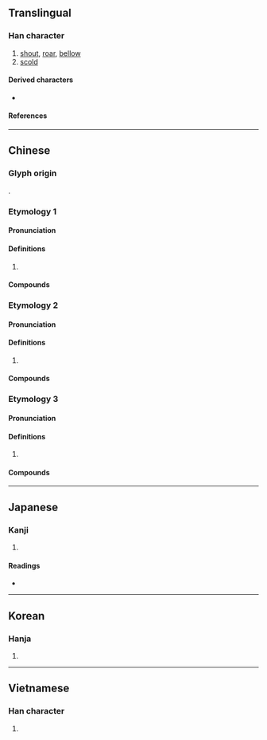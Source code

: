 {{also|咤}}
{{character info/new}}
==Translingual==

===Han character===
{{Han char|rn=30|rad=口|as=03|sn=6|four=62014|canj=RHP|ids=⿰口乇}}

# [[shout]], [[roar]], [[bellow]]
# [[scold]]

====Derived characters====
* {{l|mul|[[䆛]], [[𬏨]], [[𬙳]], [[𭊼]], [[𪔘]], [[𭌐]], [[𤕔]], [[𬗍]], [[𤚧]]}}

====References====
{{Han ref|kx=0176.050|dkj=03302|dj=0394.010|hdz=10579.060|uh=5412}}

----

==Chinese==

===Glyph origin===
{{Han etym}}
{{Han compound|口|乇|ls=psc|c1=s|c2=p|t1=mouth}}.

===Etymology 1===
{{zh-forms|s=咤|t2=咤}}

====Pronunciation====
{{zh-pron
|m=zhà
|c=zaa3,caak1
|mn=tà/xm,tw:chhà
|w=2tso
|mc=y
|oc=y
|cat=
}}

====Definitions====
{{zh-hanzi}}

# {{rfdef|zh}}

====Compounds====
{{zh-der|喑惡叱吒/喑恶叱咤|悲吒/悲咤|叱吒/叱咤|怛吒/怛咤|吒叉/咤叉|吒食/咤食|啞吒/哑咤|喑嗚叱吒/喑呜叱咤|吒吒/咤咤|吒異/咤異|叱吒風雲/叱咤风云|波波吒吒/波波咤咤|赫吒/赫咤|風雲叱吒/风云叱咤|醜吒/丑咤}}

===Etymology 2===
{{zh-forms}}

====Pronunciation====
{{zh-pron
|m=吒
|c=zaa1
|mn=xm,tw:chhia/qz:cha/ml:tà
|md=chiă
|mc=
|oc=
|cat=
}}

====Definitions====
{{zh-hanzi}}

# {{n-g|Used in names of mythological characters.}}

====Compounds====
{{zh-der|哪吒|金吒|木吒}}

===Etymology 3===
{{zh-forms}}

====Pronunciation====
{{zh-pron
|m=zhā
|c=zaa1
|mc=
|oc=
|cat=
}}

====Definitions====
{{zh-hanzi}}

# {{n-g|Used in place names.}}

====Compounds====
{{zh-der|吒灘|吒溪河|吒祖}}

----

==Japanese==

===Kanji===
{{ja-kanji|grade=|rs=口03}}

# {{rfdef|ja|sort=口03}}

====Readings====
* {{ja-readings
|goon=ちゃ
|kanon=た
|kun=しか-る
}}

----

==Korean==

===Hanja===
{{ko-hanja|hangeul=[[타]], [[탁]]|rv=ta, tak|mr=t'a, t'ak}}

# {{rfdef|ko|sort=口03}}

----

==Vietnamese==

===Han character===
{{vi-hantu|[[tra]], [[cha]], [[chá]], [[sá]], [[xá]]|rs=口03}}

# {{rfdef|vi|sort=口03}}
